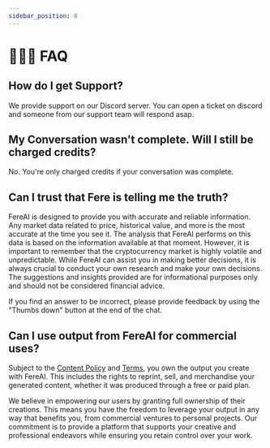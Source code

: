 ```yaml
---
sidebar_position: 8
---
```


# 🙋🏻‍♀️ FAQ

## How do I get Support?

We provide support on our Discord server. You can open a ticket on discord and
someone from our support team will respond asap.

## My Conversation wasn't complete. Will I still be charged credits?

No. You're only charged credits if your conversation was complete.

## Can I trust that Fere is telling me the truth?

FereAI is designed to provide you with accurate and reliable information. Any market data related to price, historical value, and more is the most accurate at the time you see it. The analysis that FereAI performs on this data is based on the information available at that moment. However, it is important to remember that the cryptocurrency market is highly volatile and unpredictable. While FereAI can assist you in making better decisions, it is always crucial to conduct your own research and make your own decisions. The suggestions and insights provided are for informational purposes only and should not be considered financial advice.

If you find an answer to be incorrect, please provide feedback by using the "Thumbs down" button at the end of the chat.

## Can I use output from FereAI for commercial uses?

Subject to the [Content Policy](/docs/legal/content-policy) and [Terms](/docs/legal/terms-of-service), you own the output you create with FereAI. This includes the rights to reprint, sell, and merchandise your generated content, whether it was produced through a free or paid plan.

We believe in empowering our users by granting full ownership of their creations. This means you have the freedom to leverage your output in any way that benefits you, from commercial ventures to personal projects. Our commitment is to provide a platform that supports your creative and professional endeavors while ensuring you retain control over your work.

